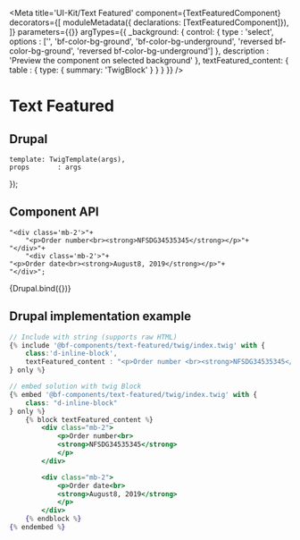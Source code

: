 
<Meta
    title='UI-Kit/Text Featured'
    component={TextFeaturedComponent}
    decorators={[
        moduleMetadata({ declarations: [TextFeaturedComponent]}),
    ]}
    parameters={{}}
    argTypes={{
        _background: {
            control: {
                type : 'select',
                options : ['', 'bf-color-bg-ground', 'bf-color-bg-underground', 'reversed bf-color-bg-ground', 'reversed bf-color-bg-underground']
            },
            description : 'Preview the component on selected background'
        },
        textFeatured_content: {
            table : { type: { summary: 'TwigBlock' }
            }
        }
    }}
/>

# Text Featured

## Drupal

    template: TwigTemplate(args),
    props       : args
});



## Component API

<ArgsTable of={TextFeaturedComponent} />

    "<div class='mb-2'>"+
        "<p>Order number<br><strong>NFSDG34535345</strong></p>"+
    "</div>"+
        "<div class='mb-2'>"+
    "<p>Order date<br><strong>August8, 2019</strong></p>"+
    "</div>";

<Canvas withSource='none'>
    <Story
        name='Drupal'
        height='300px'
        args={{
            textFeatured_content :textFeaturedContent
        }}
    >
        {Drupal.bind({})}
    </Story>
</Canvas>


## Drupal implementation example

```jsx
// Include with string (supports raw HTML)
{% include '@bf-components/text-featured/twig/index.twig' with {
    class:'d-inline-block',
    textFeatured_content : "<p>Order number <br><strong>NFSDG34535345</strong></p>"
} only %}

// embed solution with twig Block
{% embed '@bf-components/text-featured/twig/index.twig' with {
    class: "d-inline-block"
} only %}
    {% block textFeatured_content %}
        <div class="mb-2">
            <p>Order number<br>
            <strong>NFSDG34535345</strong>
            </p>
        </div>

        <div class="mb-2">
            <p>Order date<br>
            <strong>August8, 2019</strong>
            </p>
        </div>
    {% endblock %}
{% endembed %}
```